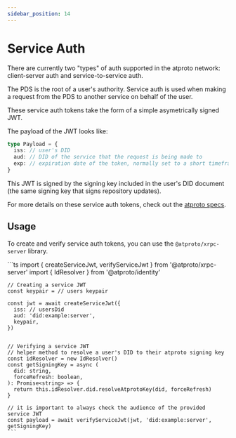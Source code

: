 ```yaml
---
sidebar_position: 14
---
```



# Service Auth

There are currently two "types" of auth supported in the atproto network: client-server auth and service-to-service auth.

The PDS is the root of a user's authority. Service auth is used when making a request from the PDS to another service on behalf of the user.

These service auth tokens take the form of a simple asymetrically signed JWT.

The payload of the JWT looks like:

```TypeScript
type Payload = {
  iss: // user's DID
  aud: // DID of the service that the request is being made to
  exp: // expiration date of the token, normally set to a short timeframe (<60s)
}
```

This JWT is signed by the signing key included in the user's DID document (the same signing key that signs repository updates).

For more details on these service auth tokens, check out the [atproto specs](https://atproto.com/specs/xrpc#inter-service-authentication-temporary-specification).

## Usage

To create and verify service auth tokens, you can use the `@atproto/xrpc-server` library.

<Tabs groupId="sdk">
  <TabItem value="ts" label="Typescript">
    ```ts
    import { createServiceJwt, verifyServiceJwt } from '@atproto/xrpc-server'
    import { IdResolver } from '@atproto/identity'

    // Creating a service JWT
    const keypair = // users keypair

    const jwt = await createServiceJwt({
      iss: // usersDid
      aud: 'did:example:server',
      keypair,
    })


    // Verifying a service JWT
    // helper method to resolve a user's DID to their atproto signing key
    const idResolver = new IdResolver()
    const getSigningKey = async (
      did: string,
      forceRefresh: boolean,
    ): Promise<string> => {
      return this.idResolver.did.resolveAtprotoKey(did, forceRefresh)
    }

    // it is important to always check the audience of the provided service JWT
    const payload = await verifyServiceJwt(jwt, 'did:example:server', getSigningKey)
    ```
  </TabItem>
</Tabs>
